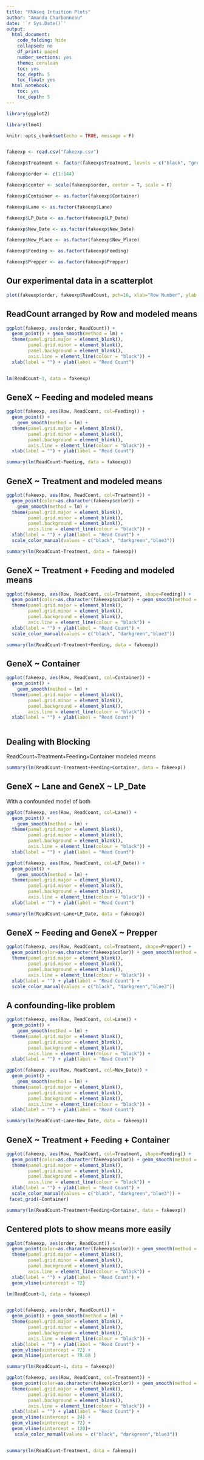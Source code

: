 ```yaml
---
title: "RNAseq Intuition Plots"
author: "Amanda Charbonneau"
date: '`r Sys.Date()`'
output:
  html_document:
    code_folding: hide
    collapsed: no
    df_print: paged
    number_sections: yes
    theme: cerulean
    toc: yes
    toc_depth: 5
    toc_float: yes
  html_notebook:
    toc: yes
    toc_depth: 5
---
```


```r

library(ggplot2)

library(lme4)

knitr::opts_chunk$set(echo = TRUE, message = F)



```

```r

fakeexp <- read.csv("fakeexp.csv")

fakeexp$Treatment <- factor(fakeexp$Treatment, levels = c("black", "green", "blue"))

fakeexp$order <- c(1:144)

fakeexp$center <- scale(fakeexp$order, center = T, scale = F)

fakeexp$Container <- as.factor(fakeexp$Container)

fakeexp$Lane <- as.factor(fakeexp$Lane)

fakeexp$LP_Date <- as.factor(fakeexp$LP_Date)

fakeexp$New_Date <- as.factor(fakeexp$New_Date)

fakeexp$New_Place <- as.factor(fakeexp$New_Place)

fakeexp$Feeding <- as.factor(fakeexp$Feeding)

fakeexp$Prepper <- as.factor(fakeexp$Prepper)

```

## Our experimental data in a  scatterplot

```r

plot(fakeexp$order, fakeexp$ReadCount, pch=16, xlab="Row Number", ylab = "Read Count")
```

## ReadCount arranged by Row and modeled means

```r
ggplot(fakeexp, aes(order, ReadCount)) + 
  geom_point() + geom_smooth(method = lm) + 
  theme(panel.grid.major = element_blank(),
        panel.grid.minor = element_blank(),
        panel.background = element_blank(),
        axis.line = element_line(colour = "black")) + 
  xlab(label = "") + ylab(label = "Read Count")


lm(ReadCount~1, data = fakeexp)

```

## GeneX ~ Feeding and modeled means

```r
ggplot(fakeexp, aes(Row, ReadCount, col=Feeding)) + 
  geom_point() + 
    geom_smooth(method = lm) + 
  theme(panel.grid.major = element_blank(),
        panel.grid.minor = element_blank(),
        panel.background = element_blank(),
        axis.line = element_line(colour = "black")) + 
  xlab(label = "") + ylab(label = "Read Count") 

summary(lm(ReadCount~Feeding, data = fakeexp))


```
## GeneX ~ Treatment and modeled means

```r
ggplot(fakeexp, aes(Row, ReadCount, col=Treatment)) + 
  geom_point(color=as.character(fakeexp$color)) + 
    geom_smooth(method = lm) + 
  theme(panel.grid.major = element_blank(),
        panel.grid.minor = element_blank(),
        panel.background = element_blank(),
        axis.line = element_line(colour = "black")) + 
  xlab(label = "") + ylab(label = "Read Count") +
  scale_color_manual(values = c("black", "darkgreen","blue3"))

summary(lm(ReadCount~Treatment, data = fakeexp))


```

## GeneX ~ Treatment + Feeding and modeled means
```r
ggplot(fakeexp, aes(Row, ReadCount, col=Treatment, shape=Feeding)) + 
  geom_point(color=as.character(fakeexp$color)) + geom_smooth(method = lm) + 
  theme(panel.grid.major = element_blank(),
        panel.grid.minor = element_blank(),
        panel.background = element_blank(),
        axis.line = element_line(colour = "black")) + 
  xlab(label = "") + ylab(label = "Read Count") +
  scale_color_manual(values = c("black", "darkgreen","blue3"))

summary(lm(ReadCount~Treatment+Feeding, data = fakeexp))

```

## GeneX ~ Container

```r
ggplot(fakeexp, aes(Row, ReadCount, col=Container)) + 
  geom_point() + 
    geom_smooth(method = lm) + 
  theme(panel.grid.major = element_blank(),
        panel.grid.minor = element_blank(),
        panel.background = element_blank(),
        axis.line = element_line(colour = "black")) + 
  xlab(label = "") + ylab(label = "Read Count") 



```
## Dealing with Blocking 

ReadCount~Treatment+Feeding+Container modeled means

```r
summary(lm(ReadCount~Treatment+Feeding+Container, data = fakeexp))
```

## GeneX ~ Lane and GeneX ~ LP_Date 

With a confounded model of both

```r
ggplot(fakeexp, aes(Row, ReadCount, col=Lane)) + 
  geom_point() + 
    geom_smooth(method = lm) + 
  theme(panel.grid.major = element_blank(),
        panel.grid.minor = element_blank(),
        panel.background = element_blank(),
        axis.line = element_line(colour = "black")) + 
  xlab(label = "") + ylab(label = "Read Count") 

ggplot(fakeexp, aes(Row, ReadCount, col=LP_Date)) + 
  geom_point() + 
    geom_smooth(method = lm) + 
  theme(panel.grid.major = element_blank(),
        panel.grid.minor = element_blank(),
        panel.background = element_blank(),
        axis.line = element_line(colour = "black")) + 
  xlab(label = "") + ylab(label = "Read Count") 

summary(lm(ReadCount~Lane+LP_Date, data = fakeexp))


```


## GeneX ~ Feeding and GeneX ~ Prepper


```r
ggplot(fakeexp, aes(Row, ReadCount, col=Treatment, shape=Prepper)) + 
  geom_point(color=as.character(fakeexp$color)) + geom_smooth(method = lm) + 
  theme(panel.grid.major = element_blank(),
        panel.grid.minor = element_blank(),
        panel.background = element_blank(),
        axis.line = element_line(colour = "black")) + 
  xlab(label = "") + ylab(label = "Read Count") +
  scale_color_manual(values = c("black", "darkgreen","blue3"))
```


## A confounding-like problem

```r
ggplot(fakeexp, aes(Row, ReadCount, col=Lane)) + 
  geom_point() + 
    geom_smooth(method = lm) + 
  theme(panel.grid.major = element_blank(),
        panel.grid.minor = element_blank(),
        panel.background = element_blank(),
        axis.line = element_line(colour = "black")) + 
  xlab(label = "") + ylab(label = "Read Count") 

ggplot(fakeexp, aes(Row, ReadCount, col=New_Date)) + 
  geom_point() + 
    geom_smooth(method = lm) + 
  theme(panel.grid.major = element_blank(),
        panel.grid.minor = element_blank(),
        panel.background = element_blank(),
        axis.line = element_line(colour = "black")) + 
  xlab(label = "") + ylab(label = "Read Count") 

summary(lm(ReadCount~Lane+New_Date, data = fakeexp))


```



## GeneX ~ Treatment + Feeding + Container

```r
ggplot(fakeexp, aes(Row, ReadCount, col=Treatment, shape=Feeding)) + 
  geom_point(color=as.character(fakeexp$color)) + geom_smooth(method = lm) + 
  theme(panel.grid.major = element_blank(),
        panel.grid.minor = element_blank(),
        panel.background = element_blank(),
        axis.line = element_line(colour = "black")) + 
  xlab(label = "") + ylab(label = "Read Count") +
  scale_color_manual(values = c("black", "darkgreen","blue3")) +
 facet_grid(~Container)

summary(lm(ReadCount~Treatment+Feeding+Container, data = fakeexp))

```



## Centered plots to show means more easily

```r
ggplot(fakeexp, aes(order, ReadCount)) +
  geom_point(color=as.character(fakeexp$color)) + geom_smooth(method = lm) + 
  theme(panel.grid.major = element_blank(),
        panel.grid.minor = element_blank(),
        panel.background = element_blank(),
        axis.line = element_line(colour = "black")) + 
  xlab(label = "") + ylab(label = "Read Count") +
  geom_vline(xintercept = 72)

lm(ReadCount~1, data = fakeexp)


ggplot(fakeexp, aes(order, ReadCount)) +
  geom_point() + geom_smooth(method = lm) + 
  theme(panel.grid.major = element_blank(),
        panel.grid.minor = element_blank(),
        panel.background = element_blank(),
        axis.line = element_line(colour = "black")) + 
  xlab(label = "") + ylab(label = "Read Count") +
  geom_vline(xintercept = 72) +
  geom_hline(yintercept = 78.68 )

summary(lm(ReadCount~1, data = fakeexp))

```

```r
ggplot(fakeexp, aes(Row, ReadCount, col=Treatment)) + 
  geom_point(color=as.character(fakeexp$color)) + geom_smooth(method = lm) + 
  theme(panel.grid.major = element_blank(),
        panel.grid.minor = element_blank(),
        panel.background = element_blank(),
        axis.line = element_line(colour = "black")) + 
  xlab(label = "") + ylab(label = "Read Count") +
  geom_vline(xintercept = 24) +
  geom_vline(xintercept = 72) +
  geom_vline(xintercept = 120)+
   scale_color_manual(values = c("black", "darkgreen","blue3"))


summary(lm(ReadCount~Treatment, data = fakeexp))


```

